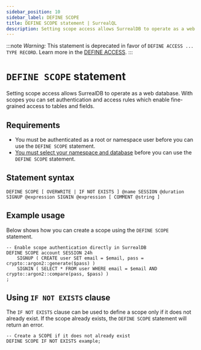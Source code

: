 ```yaml
---
sidebar_position: 10
sidebar_label: DEFINE SCOPE
title: DEFINE SCOPE statement | SurrealQL
description: Setting scope access allows SurrealDB to operate as a web database. With scopes you can set authentication and access rules which enable fine-grained access to tables and fields.
---
```


:::note
<em> Warning: </em> This statement is deprecated in favor of `DEFINE ACCESS ... TYPE RECORD`. Learn more in the [DEFINE ACCESS](/docs/surrealql/statements/define/access).
:::


# `DEFINE SCOPE` statement

Setting scope access allows SurrealDB to operate as a web database. With scopes you can set authentication and access rules which enable fine-grained access to tables and fields.

## Requirements

- You must be authenticated as a root or namespace user before you can use the `DEFINE SCOPE` statement.
- [You must select your namespace and database](/docs/surrealql/statements/use) before you can use the `DEFINE SCOPE` statement.

## Statement syntax

```surql title="SurrealQL Syntax"
DEFINE SCOPE [ OVERWRITE | IF NOT EXISTS ] @name SESSION @duration SIGNUP @expression SIGNIN @expression [ COMMENT @string ]
```

## Example usage
Below shows how you can create a scope using the `DEFINE SCOPE` statement.

```surql
-- Enable scope authentication directly in SurrealDB
DEFINE SCOPE account SESSION 24h
	SIGNUP ( CREATE user SET email = $email, pass = crypto::argon2::generate($pass) )
	SIGNIN ( SELECT * FROM user WHERE email = $email AND crypto::argon2::compare(pass, $pass) )
;
```

## Using `IF NOT EXISTS` clause

<Since v="v1.3.0" />

The `IF NOT EXISTS` clause can be used to define a scope only if it does not already exist. If the scope already exists, the `DEFINE SCOPE` statement will return an error.

```surql
-- Create a SCOPE if it does not already exist
DEFINE SCOPE IF NOT EXISTS example;
```
